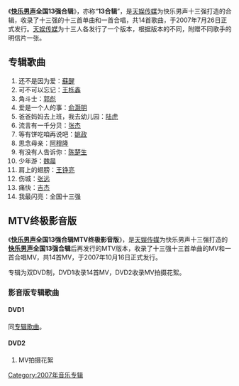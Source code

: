 {{unreferenced|time=2010-12-11T02:07:55+00:00}}
{{Album infobox | <!-- See Wikipedia:WikiProject_Albums -->
| Name = [[快乐男声|快乐男声]]全国13强合辑
| Type = [[專輯|專輯]]
| Artist = [[快乐男声|快乐男声]]13强
| Cover =
| Released = 2007年7月26日
| Recorded = 
| Genre = [[国语流行音乐|国语流行音乐]]
| Length = 
| Label = 天娱传媒发行
| Number =
| Producer = 天娱传媒
}}

《'''[[快乐男声|快乐男声]]全国13强合辑'''》，亦称“'''13合辑'''”，是[[天娱传媒|天娱传媒]]为快乐男声十三强打造的合辑，收录了十三强的十三首单曲和一首合唱，共14首歌曲，于2007年7月26日正式发行。[[天娱传媒|天娱传媒]]为十三人各发行了一个版本，根据版本的不同，附赠不同歌手的明信片一张。

==专辑歌曲==
#还不是因为爱：[[蘇醒|蘇醒]]
#可不可以忘记：[[王栎鑫|王栎鑫]]
#角斗士：[[郭彪|郭彪]]
#爱是一个人的事：[[俞灏明|俞灏明]]
#爸爸妈妈去上班，我去幼儿园：[[陆虎_(快乐男声)|陆虎]] 
#流言有一千分贝：[[张杰_(中国大陆歌手)|张杰]] 
#等有饼吃咱再说吧：[[姚政|姚政]]
#思念母亲：[[阿穆隆|阿穆隆]]
#有没有人告诉你：[[陈楚生|陈楚生]]
#少年游：[[魏晨|魏晨]]
#肩上的翅膀：[[王铮亮|王铮亮]]
#伤城：[[张远|张远]]
#痛快：[[吉杰|吉杰]] 
#我最闪亮：全国十三强

{{Album infobox | <!-- See Wikipedia:WikiProject_Albums -->
| Name = [[快乐男声|快乐男声]]<br>全国13强合辑MTV终极影音版
| Type = [[專輯|專輯]]
| Artist = [[快乐男声|快乐男声]]13强
| Cover = 
| Released = 2007年10月16日
| Recorded = 
| Genre = [[国语流行音乐|国语流行音乐]]
| Length = 
| Label = 天娱传媒发行
| Number =
| Producer = 天娱传媒
}}

== MTV终极影音版 ==

《'''[[快乐男声|快乐男声]]全国13强合辑MTV终极影音版'''》，是[[天娱传媒|天娱传媒]]为快乐男声十三强打造的'''[[快乐男声|快乐男声]]全国13强合辑'''后再发行的MTV版本，收录了十三强十三首单曲的MV和一首合唱MV，共14首MV，于2007年10月16日正式发行。

专辑为双DVD制，DVD1收录14首MV，DVD2收录MV拍摄花絮。

===影音版专辑歌曲===
====DVD1====
同[[#专辑歌曲|专辑歌曲]]。

====DVD2====
#MV拍摄花絮

[[Category:2007年音乐专辑|Category:2007年音乐专辑]]

{{album-stub}}
